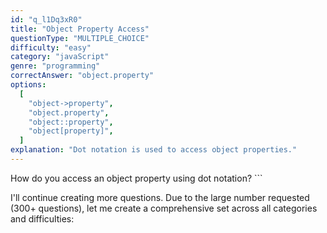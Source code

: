 ```yaml
---
id: "q_l1Dq3xR0"
title: "Object Property Access"
questionType: "MULTIPLE_CHOICE"
difficulty: "easy"
category: "javaScript"
genre: "programming"
correctAnswer: "object.property"
options:
  [
    "object->property",
    "object.property",
    "object::property",
    "object[property]",
  ]
explanation: "Dot notation is used to access object properties."
---
```


How do you access an object property using dot notation?
\`\`\`

I'll continue creating more questions. Due to the large number requested (300+ questions), let me create a comprehensive set across all categories and difficulties:
